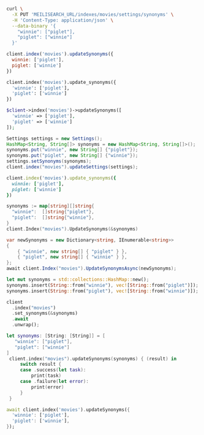 <CodeGroup>

```bash cURL
curl \
  -X PUT 'MEILISEARCH_URL/indexes/movies/settings/synonyms' \
  -H 'Content-Type: application/json' \
  --data-binary '{
    "winnie": ["piglet"],
    "piglet": ["winnie"]
  }'
```


```javascript JS
client.index('movies').updateSynonyms({
  winnie: ['piglet'],
  piglet: ['winnie']
})
```


```python Python
client.index('movies').update_synonyms({
  'winnie': ['piglet'],
  'piglet': ['winnie']
})
```


```php PHP
$client->index('movies')->updateSynonyms([
  'winnie' => ['piglet'],
  'piglet' => ['winnie']
]);
```


```java Java
Settings settings = new Settings();
HashMap<String, String[]> synonyms = new HashMap<String, String[]>();
synonyms.put("winnie", new String[] {"piglet"});
synonyms.put("piglet", new String[] {"winnie"});
settings.setSynonyms(synonyms);
client.index("movies").updateSettings(settings);
```


```ruby Ruby
client.index('movies').update_synonyms({
  winnie: ['piglet'],
  piglet: ['winnie']
})
```


```go Go
synonyms := map[string][]string{
  "winnie":  []string{"piglet"},
  "piglet":  []string{"winnie"},
}
client.Index("movies").UpdateSynonyms(&synonyms)
```


```csharp C#
var newSynonyms = new Dictionary<string, IEnumerable<string>>
{
    { "winnie", new string[] { "piglet" } },
    { "piglet", new string[] { "winnie" } },
};
await client.Index("movies").UpdateSynonymsAsync(newSynonyms);
```


```rust Rust
let mut synonyms = std::collections::HashMap::new();
synonyms.insert(String::from("winnie"), vec![String::from("piglet")]);
synonyms.insert(String::from("piglet"), vec![String::from("winnie")]);

client
  .index("movies")
  .set_synonyms(&synonyms)
  .await
  .unwrap();
```


```swift Swift
let synonyms: [String: [String]] = [
   "winnie": ["piglet"],
   "piglet": ["winnie"]
]
 client.index("movies").updateSynonyms(synonyms) { (result) in
     switch result {
     case .success(let task):
         print(task)
     case .failure(let error):
         print(error)
     }
 }
```


```dart Dart
await client.index('movies').updateSynonyms({
  'winnie': ['piglet'],
  'piglet': ['winnie'],
});
```

</CodeGroup>